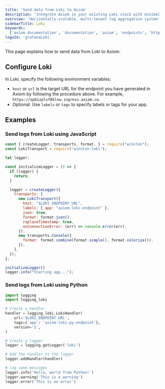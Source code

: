 ```yaml
---
title: 'Send data from Loki to Axiom'
description: 'Integrate Axiom in your existing Loki stack with minimal effort and without breaking any of your existing Loki workflows.'
overview: 'Horizontally-scalable, multi-tenant log aggregation system'
sidebarTitle: Loki
keywords:
  ['axiom documentation', 'documentation', 'axiom', 'endpoints', 'http', 'syslog', 'splunk', 'datadog', 'loki', 'honeycomb', 'javascript', 'python']
logoId: 'grafanaLoki'
---
```



This page explains how to send data from Loki to Axiom.

<Prerequisites />

<SetUpEndpoint endpointName="Loki" />

## Configure Loki

In Loki, specify the following environment variables:

- `host` or `url` is the target URL for the endpoint you have generated in Axiom by following the procedure above. For example, `https://opbizplsf8klnw.ingress.axiom.co`.
- Optional: Use `labels` or `tags` to specify labels or tags for your app.

## Examples

### Send logs from Loki using JavaScript

```js
const { createLogger, transports, format, } = require("winston");
const LokiTransport = require("winston-loki");

let logger;

const initializeLogger = () => {
  if (logger) {
    return;
  }

  logger = createLogger({
    transports: [
      new LokiTransport({
        host: "$LOKI_ENDPOINT_URL",
        labels: { app: "axiom-loki-endpoint" },
        json: true,
        format: format.json(),
        replaceTimestamp: true,
        onConnectionError: (err) => console.error(err),
      }),
      new transports.Console({
        format: format.combine(format.simple(), format.colorize()),
      }),
    ],
  });
};

initializeLogger()
logger.info("Starting app...");
```

### Send logs from Loki using Python

```py
import logging
import logging_loki

# Create a handler
handler = logging_loki.LokiHandler(
    url='$LOKI_ENDPOINT_URL',
    tags={'app': 'axiom-loki-py-endpoint'},
    version='1',
)

# Create a logger
logger = logging.getLogger('loki')

# Add the handler to the logger
logger.addHandler(handler)

# Log some messages
logger.info('Hello, world from Python!')
logger.warning('This is a warning')
logger.error('This is an error')
```
